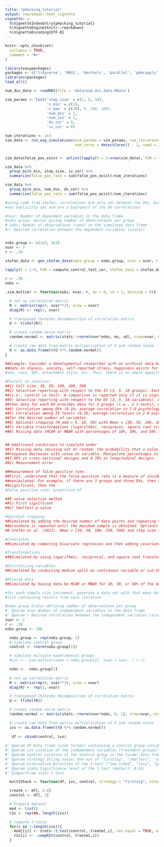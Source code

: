 ```yaml
---
title: "pHacking_tutorial"
output: rmarkdown::html_vignette
vignette: >
  %\VignetteIndexEntry{pHacking_tutorial}
  %\VignetteEngine{knitr::rmarkdown}
  %\VignetteEncoding{UTF-8}
---
```


```r
knitr::opts_chunk$set(
  collapse = TRUE,
  comment = "#>"
)
```

```r
library(easypackages)
packages <- c('tidyverse', 'MASS', 'devtools', 'parallel', 'pbmcapply', 'data.table')
libraries(packages)
load_all()

num_dvs_data <- readRDS(file = 'data/num_dvs_data.RData')
```


```r
sim_params <- list('step_size' = c(1, 5, 10),
                   'n_min' = c(1), 
                   'n_max' = c(30), #, 100, 300), 
                   'num_dvs' = 1, 
                   'num_ivs' = 1, 
                   'dv_cor' = 0,
                   'iv_cor' = 0)

num_iterations <- 1e3
sim_data <- run_exp_simulations(sim_params = sim_params, num_iterations = 1, 
                                num_cores = detectCores() - 1, seed = 27, step_size = T)


sim_data$false_pos_exist <- unlist(lapply(X = 1:nrow(sim_data), FUN = false_pos_exist, sim_data = sim_data))

sim_data %>% 
  group_by(n_min, step_size, iv_cor) %>%
  summarize(false_pos_rate = sum(false_pos_exist)/num_iterations)

sim_data %>% 
  group_by(n_min, num_dvs, dv_cor) %>%
  summarize(false_pos_rate = sum(false_pos_exist)/num_iterations)
```


```r
#using code from stefan, correlations are only set between the DVs, but the correlations between the levels of the DVs (i.e. ,groups) are 
#not explicitly set and are a byproduct of the DV correlations 

#nvar: Number of dependent variables in the data frame
#nobs.group: Vector giving number of observations per group
# nobs: Number of observations (rows) in the simulated data frame
#r: Desired correlation between the dependent variables (scalar)


nobs.group <- c(1e3, 1e3)
nvar <- 3
r <- .30

stefan_data <- gen_stefan_data(npbs.group = nobs.group, nvar = nvar, r = r)

lapply(X = 2:4, FUN = compute_control_test_cor, stefan_data = stefan_data)
  
r <- .30
nobs <- 

.sim.multcor <- function(nobs, nvar, r, mu = 0, sd = 1, missing = 0){

  # set up correlation matrix
  R <- matrix(rep(r, nvar**2), nrow = nvar)
  diag(R) <- rep(1, nvar)

  # transposed Cholesky decomposition of correlation matrix
  U <- t(chol(R))

  # create random noise matrix
  random.normal <- matrix(stats::rnorm(nvar*nobs, mu, sd), nrow=nvar, ncol=nobs)

  # create raw data from matrix multiplication of U and random noise
  X <- as.data.frame(t(U %*% random.normal))
}
```

```r
##Example: Consider a developmental researcher with an archival data base containing data for several dependent and independent variables. For example,
##data on shyness, anxiety, self-reported stress, happiness exists for children. Among these data, the researcher can group the data in several ways:
#sex, race, SES, attachment style, etc. Thus, there is an ample opportunity to conduct pairwise comparisons in an uncontrolled manner.

#Factors to simulate:
##1) Cell size: 30, 50, 100, 300, 500
##2) Selective reporting with respect to the IV (3, 5, 10 groups). Each group has two levels and a t test is computed between the two levels
##(i.e., control vs test). A comparison is reported only if it is significant.
##3) Selective reporting with respect to the DV (3, 5, 10 variables). Data for each DV exists for each group. Thus, if there are 3 groups and 3 DVs,
##then data for each DV provides data for 3 groups (i.e., 3 t-tests), meaning a total of 9 t-tests are computed.
##4) Correlation among DVs (0.16; average correlation in I-O psychology).
##5) Correlation among IV levels (0.16; average correlation in I-O psychology). Correlation between IVs would zero, otherwise they would cease to be independent.
##for the desired number of variables.
##6) Optional stopping (N_add = 5, 10, 50) with Nmax = {30, 50, 100, 300, 500} 
##7) Variable transformations (logarithmic, reciprocal, square root transformation) on DV, predictor, or both. 
##8) Missing data (MCAR or MNAR with percentages of 10%, 30%, and 50% (see Peugh & Enders, 2004). 


## Additional conditions to simulate under
##1) Missing data (missing not at random: the probability that a value is missing depends on the missing data value themselves) For example, probability of
##response decreases with value on variable. Manipulate percentages to be 10%, 30%, and 50% (see Peugh & Enders, 2004). Mean percentage of missing data was 7.60%, with average of
##7.09% in cross-sectional designs and 9.78% in longitudinal designs.
##2) Measurement error

##Measurement of false positive rate.
##First, understand that the false positive rate is a measure of incidence in a family of tests. A family of tests is determined by the factors that
##manipulated. For example, if there are 3 groups and three DVs, then a family of tests would contains 9 t tests. If any of these tests returns
##significant, then the
#False positive rate: proportion of

##P-value selection method
##1) First significant
##2) Smallest p-value

#Optional stopping
##Simulated by adding the desired number of data points and repeating the transaction. The new list of p_values are added to the current one. The 
##procedure is repeated until the maximum sample is obtained. Optional stopping will be manipulated by using a more realistic manipulation than used in 
## Stefan et al. (2022). Nmax = {30, 50, 100, 250, 500} and step size = {10, 25, or 50}. 

#Covariates
##Simulated by computing bivariate regression and then adding covariates one at a time. Number of covariates = {3, 5, 10}. Correlation of covariates is .16 or .30. 

#Transformations
###Simulated by using logarithmic, reciprocal, and square root transformations on DV, predictor, or both. 

#Discretizing variables
##Simulated by conducting median split on continuous variable or cut-the-middle split. 

#Missing data
##Simulated by having data be MCAR or MNAR for 10, 30, or 50% of the data. 

#for each sample size increment, generate a data set with that many data points ```
#list containing results from each iteration
```

```r

#nobs.group Scalar defining number of observations per group
#' @param nvar Number of independent variables in the data frame
#' @param r Desired correlation between the independent variables (scalar)
nvar <- 2
r <- .30
nobs.group <- 100

  nobs.group <- rep(nobs.group, 2)
  # Simulate control group
  control <- rnorm(nobs.group[1])

  # Simulate multiple experimental groups
  #ivs <- .sim.multcor(nobs = nobs.group[2], nvar = nvar, r = r)

  nobs <-  nobs.group[2]
 
  # set up correlation matrix
  R <- matrix(rep(r, nvar**2), nrow = nvar)
  diag(R) <- rep(1, nvar)

  # transposed Cholesky decomposition of correlation matrix
  U <- t(chol(R))

  # create random noise matrix
  random.normal <- matrix(stats::rnorm(nvar*nobs, 0, 1), nrow=nvar, ncol=nobs)

  # create raw data from matrix multiplication of U and random noise
  ivs <- as.data.frame(t(U %*% random.normal))
  
   df <- cbind(control, ivs)
  
#' @param df Data frame (wide format) containing a control group variable and multiple treatment group variables
#' @param ivs Location of the independent variables (treatment groups) in the (wide) data frame
#' @param control Location of the control group in the (wide) data frame
#' @param strategy String value: One out of "firstsig", "smallest", "smallest.sig"
#' @param alternative Direction of the t-test ("two.sided", "less", "greater")
#' @param alpha Significance level of the t-test (default: 0.05)
#' @importFrom stats t.test

  multIVhack <- function(df, ivs, control, strategy = "firstsig", alternative = "two.sided", alpha = 0.05){

  treatm <- df[, 2:4]
  control <- df[, 1]

  # Prepare dataset
  mod <- list()
  r2s <- rep(NA, length(ivs))

  # Compute t-tests
  for(i in 1:length(ivs)){
    mod[[i]] <- stats::t.test(control, treatm[,i], var.equal = TRUE, alternative = alternative)
    r2s[i] <- .compR2t(control, treatm[,i])
  }

```

